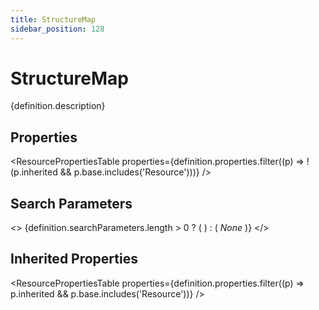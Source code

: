 ```yaml
---
title: StructureMap
sidebar_position: 128
---
```



# StructureMap

<p>{definition.description}</p>

## Properties

<ResourcePropertiesTable properties={definition.properties.filter((p) => !(p.inherited && p.base.includes('Resource')))} />

## Search Parameters

<>
  {definition.searchParameters.length > 0 ? (
    <SearchParamsTable searchParams={definition.searchParameters} />
  ) : (
    <em>None</em>
  )}
</>

## Inherited Properties

<ResourcePropertiesTable properties={definition.properties.filter((p) => p.inherited && p.base.includes('Resource'))} />


